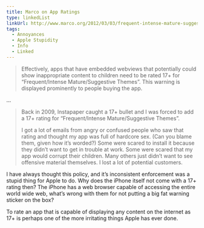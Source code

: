 ```yaml
---
title: Marco on App Ratings
type: linkedList
linkUrl: http://www.marco.org/2012/03/03/frequent-intense-mature-suggestive-themes
tags:
  - Annoyances
  - Apple Stupidity
  - Info
  - Linked
---
```


> Effectively, apps that have embedded webviews that potentially could show inappropriate content to children need to be rated 17+ for “Frequent/Intense Mature/Suggestive Themes”. This warning is displayed prominently to people buying the app.

…

> Back in 2009, Instapaper caught a 17+ bullet and I was forced to add a 17+ rating for “Frequent/Intense Mature/Suggestive Themes”.
> 
> I got a lot of emails from angry or confused people who saw that rating and thought my app was full of hardcore sex. (Can you blame them, given how it’s worded?) Some were scared to install it because they didn’t want to get in trouble at work. Some were scared that my app would corrupt their children. Many others just didn’t want to see offensive material themselves. I lost a lot of potential customers.

I have always thought this policy, and it’s inconsistent enforcement was a stupid thing for Apple to do. Why does the iPhone itself not come with a 17+ rating then? The iPhone has a web browser capable of accessing the entire world wide web, what’s wrong with them for not putting a big fat warning sticker on the box?

To rate an app that is capable of displaying any content on the internet as 17+ is perhaps one of the more irritating things Apple has ever done.
